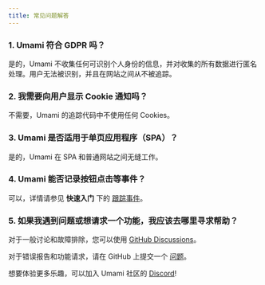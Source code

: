 ```yaml
---
title: 常见问题解答
---
```


### 1. Umami 符合 GDPR 吗？

是的，Umami 不收集任何可识别个人身份的信息，并对收集的所有数据进行匿名处理。用户无法被识别，并且在网站之间从不被追踪。

### 2. 我需要向用户显示 Cookie 通知吗？

不需要，Umami 的追踪代码中不使用任何 Cookies。

### 3. Umami 是否适用于单页应用程序（SPA）？

是的，Umami 在 SPA 和普通网站之间无缝工作。

### 4. Umami 能否记录按钮点击等事件？

可以，详情请参见 **快速入门** 下的 [跟踪事件](/docs/track-events)。

### 5. 如果我遇到问题或想请求一个功能，我应该去哪里寻求帮助？

对于一般讨论和故障排除，您可以使用 [GitHub Discussions](https://github.com/umami-software/umami/discussions)。

对于错误报告和功能请求，请在 GitHub 上提交一个 [问题](https://github.com/umami-software/umami/issues)。

想要体验更多乐趣，可以加入 Umami 社区的 [Discord](https://discord.gg/4dz4zcXYrQ)!